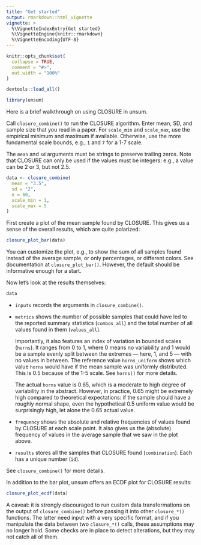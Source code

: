 ```yaml
---
title: "Get started"
output: rmarkdown::html_vignette
vignette: >
  %\VignetteIndexEntry{Get started}
  %\VignetteEngine{knitr::rmarkdown}
  %\VignetteEncoding{UTF-8}
---
```


```r
knitr::opts_chunk$set(
  collapse = TRUE,
  comment = "#>",
  out.width = "100%"
)
```

```r
devtools::load_all()
```

```r
library(unsum)
```

Here is a brief walkthrough on using CLOSURE in unsum.

Call `closure_combine()` to run the CLOSURE algorithm. Enter mean, SD, and sample size that you read in a paper. For `scale_min` and `scale_max`, use the empirical minimum and maximum if available. Otherwise, use the more fundamental scale bounds, e.g., `1` and `7` for a 1-7 scale.

The `mean` and `sd` arguments must be strings to preserve trailing zeros. Note that CLOSURE can only be used if the values must be integers: e.g., a value can be 2 or 3, but not 2.5.

```r
data <- closure_combine(
  mean = "3.5",
  sd = "2",
  n = 80,
  scale_min = 1,
  scale_max = 5
)
```

First create a plot of the mean sample found by CLOSURE. This gives us a sense of the overall results, which are quite polarized:

```r
closure_plot_bar(data)
```
You can customize the plot, e.g., to show the sum of all samples found instead of the average sample, or only percentages, or different colors. See documentation at `closure_plot_bar()`. However, the default should be informative enough for a start.

Now let's look at the results themselves:

```r
data
```

-   `inputs` records the arguments in `closure_combine()`.

-   `metrics` shows the number of possible samples that could have led to the reported summary statistics (`combos_all`) and the total number of all values found in them (`values_all`).

    Importantly, it also features an index of variation in bounded scales (`horns`). It ranges from 0 to 1, where 0 means no variability and 1 would be a sample evenly split between the extremes — here, 1, and 5 — with no values in between. The reference value `horns_uniform` shows which value `horns` would have if the mean sample was uniformly distributed. This is 0.5 because of the 1-5 scale. See `horns()` for more details.

    The actual `horns` value is 0.65, which is a moderate to high degree of variability in the abstract. However, in practice, 0.65 might be extremely high compared to theoretical expectations: if the sample should have a roughly normal shape, even the hypothetical 0.5 uniform value would be surprisingly high, let alone the 0.65 actual value.

-   `frequency` shows the absolute and relative frequencies of values found by CLOSURE at each scale point. It also gives us the (absolute) frequency of values in the average sample that we saw in the plot above.

-   `results` stores all the samples that CLOSURE found (`combination`). Each has a unique number (`id`).

See `closure_combine()` for more details.

In addition to the bar plot, unsum offers an ECDF plot for CLOSURE results:

```r
closure_plot_ecdf(data)
```

A caveat: it is strongly discouraged to run custom data transformations on the output of `closure_combine()` before passing it into other `closure_*()` functions. The latter need input with a very specific format, and if you manipulate the data between two `closure_*()` calls, these assumptions may no longer hold. Some checks are in place to detect alterations, but they may not catch all of them.
